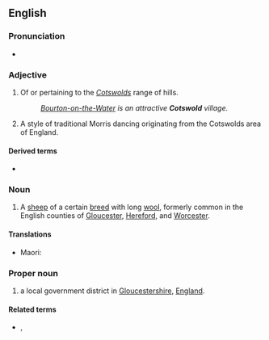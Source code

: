 ==English==

===Pronunciation===
* {{IPA|/ˈkɒts.wəʊld/|/-wɒld/|lang=en}} {{a|UK}}

===Adjective===
{{en-adj|-}}

# Of or pertaining to the ''[[Cotswolds]]'' range of hills.
#: ''[[w:Bourton-on-the-Water|Bourton-on-the-Water]] is an attractive '''Cotswold''' village.''
# {{lb|en|morris dancing}} A style of traditional Morris dancing originating from the Cotswolds area of England.

====Derived terms====
* {{l|en|Cotswold morris dancing}}

===Noun===
{{en-noun}}

# A [[sheep]] of a certain [[breed]] with long [[wool]], formerly common in the English counties of [[Gloucester]], [[Hereford]], and [[Worcester]].

====Translations====
{{trans-top|breed of sheep}}
* Maori: {{t|mi|Kotiwera}}
{{trans-mid}}
{{trans-bottom}}

===Proper noun===
{{wikipedia|Cotswold District}}
{{en-proper noun}}

# a local government district in [[Gloucestershire]], [[England]].

====Related terms====
* {{l|en|Cotswold Hills}}, {{l|en|Cotswolds}}

{{c|en|Boroughs in England}}